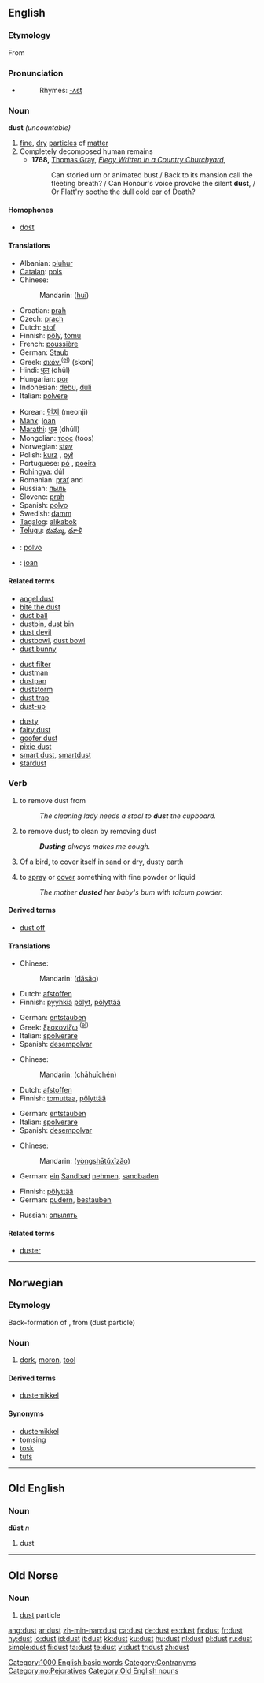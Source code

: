 {{wikipedia|Dust}}
==English==

===Etymology===
From {{OE.}} {{term|dūst|lang=ang}}

===Pronunciation===
* {{audio|en-us-dust.ogg|Audio (US)}}
*: Rhymes: [[Rhymes:English:-ʌst|-ʌst]]

===Noun===
'''dust''' ''(uncountable)''

# [[fine]], [[dry]] [[particle]]s of [[matter]]
# Completely decomposed human remains
#* '''1768,''' [[w:Thomas Gray|Thomas Gray]], ''[[s:Elegy Written in a Country Churchyard|Elegy Written in a Country Churchyard]]'',
#*: Can storied urn or animated bust / Back to its mansion call the fleeting breath? / Can Honour's voice provoke the silent '''dust''', / Or Flatt'ry soothe the dull cold ear of Death?

====Homophones====
* [[dost]]

====Translations====
{{trans-top|fine, dry particles}}
* Albanian: [[pluhur]] {{m}}
* [[Catalan]]: [[pols]] {{f}}
* Chinese:
*: Mandarin: {{zh-ts|灰|灰}} ([[huī]])
* Croatian: [[prah]] {{m}}
* Czech: [[prach]] {{m}}
* Dutch: [[stof]] {{n}}
* Finnish: [[pöly]], [[tomu]]
* French: [[poussière]] {{f}}
* German: [[Staub]] {{m}}
* Greek: [[σκόνι]]<sup>([[:el:σκόνι|el]])</sup> (skoni) {{f}}
* Hindi: [[धूल]] (dhūl)
* Hungarian: [[por]]
* Indonesian: [[debu]], [[duli]]
* Italian: [[polvere]] {{f}}
{{trans-mid}}
* Korean: [[먼지]] (meonji)
* [[Manx]]: [[joan]]
* [[Marathi]]: [[धूळ]] (dhūll)
* Mongolian: [[тоос]] (toos)
* Norwegian: [[støv]]
* Polish: [[kurz]] {{m}}, [[pył]] {{m}}
* Portuguese: [[pó]] {{m}}, [[poeira]] {{f}}
* [[Rohingya]]: [[dúl]]
* Romanian: [[praf]] {{f}} and {{m}}
* Russian: [[пыль]] {{f}}
* Slovene: [[prah]] {{m}}
* Spanish: [[polvo]] {{m}}
* Swedish: [[damm]] {{n}}
* [[Tagalog]]: [[alikabok]]
* [[Telugu]]: [[దుమ్ము]], [[ధూళి]]
{{trans-bottom}}

{{checktrans}}
* {{ttbc|Ido}}: [[polvo]]
* {{ttbc|Manx}}: [[joan#Manx|joan]]

====Related terms====
{{top3}}
* [[angel dust]]
* [[bite the dust]]
* [[dust ball]]
* [[dustbin]], [[dust bin]]
* [[dust devil]]
* [[dustbowl]], [[dust bowl]]
* [[dust bunny]]
{{mid3}}
* [[dust filter]]
* [[dustman]]
* [[dustpan]]
* [[duststorm]]
* [[dust trap]]
* [[dust-up]]
{{mid3}}
* [[dusty]]
* [[fairy dust]]
* [[goofer dust]]
* [[pixie dust]]
* [[smart dust]], [[smartdust]]
* [[stardust]]
{{bottom}}

===Verb===
{{en-verb}}

# {{transitive}} to remove dust from
#: ''The cleaning lady needs a stool to '''dust''' the cupboard.''
# {{intransitive}} to remove dust; to clean by removing dust
#: '''''Dusting''' always makes me cough.''
# {{intransitive}} Of a bird, to cover itself in sand or dry, dusty earth
# {{transitive}} to [[spray]] or [[cover]] something with fine powder or liquid
#: ''The mother '''dusted''' her baby's bum with talcum powder.''

====Derived terms====
* [[dust off]]

====Translations====
{{trans-top|(intransitive) to clean by removing dust}}
* Chinese:
*: Mandarin: {{zh-ts|打掃|打扫}} ([[dǎ]][[sǎo]])
* Dutch: [[afstoffen]]
* Finnish: [[pyyhkiä]] [[pöly|pölyt]], [[pölyttää]]
{{trans-mid}}
* German: [[entstauben]]
* Greek: [[ξεσκονίζω]] <sup>([[:el:ξεσκονίζω|el]])</sup>
* Italian: [[spolverare]]
* Spanish: [[desempolvar]]
{{trans-bottom}}

{{trans-top|(transitive) to remove dust from}}
* Chinese:
*: Mandarin: {{zh-ts|[[擦]][[灰塵]]|[[擦]][[灰尘]]}} ([[chā]][[huī]][[chén]])
* Dutch: [[afstoffen]]
* Finnish: [[tomuttaa]], [[pölyttää]]
{{trans-mid}}
* German: [[entstauben]]
* Italian: [[spolverare]]
* Spanish: [[desempolvar]]
{{trans-bottom}}

{{trans-top|of a bird, to cover itself in sand}}
* Chinese:
*: Mandarin: {{zh-ts|用沙土洗澡|用沙土洗澡}} ([[yòng]][[shā]][[tǔ]][[xǐ]][[zǎo]])
{{trans-mid}}
* German: [[ein]] [[Sandbad]] [[nehmen]], [[sandbaden]]
{{trans-bottom}}

{{trans-top|to spray something with fine powder or liquid}}
* Finnish: [[pölyttää]]
* German: [[pudern]], [[bestauben]]
{{trans-mid}}
* Russian: [[опылять]]
{{trans-bottom}}

====Related terms====
* [[duster]]

[[Category:1000 English basic words]]
[[Category:Contranyms]]

----

==Norwegian==

===Etymology===
Back-formation of {{term|dustet|lang=no}}, from {{ON.|no}} {{term|dust|lang=non}} (dust particle)

===Noun===
{{no-noun-m1}}

# [[dork]], [[moron]], [[tool]]

====Derived terms====
* [[dustemikkel]]

====Synonyms====
* [[dustemikkel]]
* [[tomsing]]
* [[tosk]]
* [[tufs]]

[[Category:no:Pejoratives]]

----

==Old English==

===Noun===
'''dūst''' ''n''

# dust

[[Category:Old English nouns]]

----

==Old Norse==

===Noun===
{{infl|non|noun|n}}

# [[dust#English|dust]] particle

[[ang:dust]]
[[ar:dust]]
[[zh-min-nan:dust]]
[[ca:dust]]
[[de:dust]]
[[es:dust]]
[[fa:dust]]
[[fr:dust]]
[[hy:dust]]
[[io:dust]]
[[id:dust]]
[[it:dust]]
[[kk:dust]]
[[ku:dust]]
[[hu:dust]]
[[nl:dust]]
[[pl:dust]]
[[ru:dust]]
[[simple:dust]]
[[fi:dust]]
[[ta:dust]]
[[te:dust]]
[[vi:dust]]
[[tr:dust]]
[[zh:dust]]